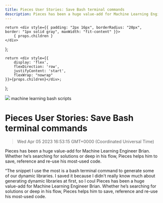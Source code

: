 ```yaml
---
title: Pieces User Stories: Save Bash terminal commands
description: Pieces has been a huge value-add for Machine Learning Engineer Brian. Whether he’s searching for solutions or deep in his flow, Pieces helps him to save, reference and re-use his most-used code.
---
```


    return <div style={{ padding: "2px 16px", borderRadius: "20px", border: "1px solid gray", maxWidth: "fit-content" }}>
        { props.children }
    </div>
};

    return <div style={{
        display: 'flex',
        flexDirection: 'row',
        justifyContent: 'start',
        flexWrap: "nowrap"
    }}>{props.children}</div>;

};

<link rel="canonical" href="https://code.pieces.app/blog/save-bash-terminal-commands" />

![](https://uploads-ssl.webflow.com/6143afec68f555387049efb3/62ed72071238cbc350779d26_brian_blog.png)
<GridFlexRow><Tag>machine learning</Tag> <Tag>bash scripts</Tag></GridFlexRow>

# Pieces User Stories: Save Bash terminal commands
> Wed Apr 05 2023 16:53:15 GMT+0000 (Coordinated Universal Time)
<p>Pieces has been a huge value-add for Machine Learning Engineer Brian. Whether he’s searching for solutions or deep in his flow, Pieces helps him to save, reference and re-use his most-used code.<p.new.line><p>“The snippet I use the most is a bash terminal command to generate some of our dynamic libraries. I saved it because I didn't really know much about generating dynamic libraries at first, so I coul
Pieces has been a huge value-add for Machine Learning Engineer Brian. Whether he’s searching for solutions or deep in his flow, Pieces helps him to save, reference and re-use his most-used code.

